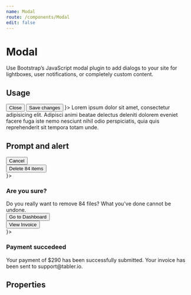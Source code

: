 ```yaml
---
name: Modal
route: /components/Modal
edit: false
---
```



# Modal

Use Bootstrap’s JavaScript modal plugin to add dialogs to your site for
lightboxes, user notifications, or completely custom content.

## Usage

<Playground>
	<Modal
		title="Modal Title"
		closable
		footer={
			<>
				<Button className="me-auto">Close</Button>
				<Button color="primary">Save changes</Button>
			</>
		}>
		Lorem ipsum dolor sit amet, consectetur adipisicing elit. Adipisci animi
		beatae delectus deleniti dolorem eveniet facere fuga iste nemo nesciunt
		nihil odio perspiciatis, quia quis reprehenderit sit tempora totam unde.
	</Modal>
</Playground>

## Prompt and alert

<Playground>
	<Modal
		statusColor="danger"
		className="modal-sm"
		bodyClassName="text-center"
		footer={
			<div class="w-100">
				<div class="row">
					<div class="col">
						<Button className="w-100">Cancel</Button>
					</div>
					<div class="col">
						<Button className="w-100" color="danger">
							Delete 84 items
						</Button>
					</div>
				</div>
			</div>
		}>
		<AlertTriangle
			size={64}
			style={{ width: "64px", height: "64px" }}
			color="#d63939"
		/>
		<h3>Are you sure?</h3>
		<div class="text-muted">
			Do you really want to remove 84 files? What you've done cannot be
			undone.
		</div>
	</Modal>
</Playground>

<Playground>
	<Modal
		statusColor="success"
		className="modal-sm"
		bodyClassName="text-center"
		closable
		footer={
			<div class="w-100">
				<div class="row">
					<div class="col">
						<Button className="w-100">Go to Dashboard</Button>
					</div>
					<div class="col">
						<Button className="w-100" color="success">
							View Invoice
						</Button>
					</div>
				</div>
			</div>
		}>
		<CircleCheck
			size={64}
			style={{ width: "64px", height: "64px" }}
			color="#2fb344"
		/>
		<h3>Payment succedeed</h3>
		<div class="text-muted">
			Your payment of $290 has been successfully submitted. Your invoice
			has been sent to support@tabler.io.
		</div>
	</Modal>
</Playground>

## Properties

<Props of={Modal} />
